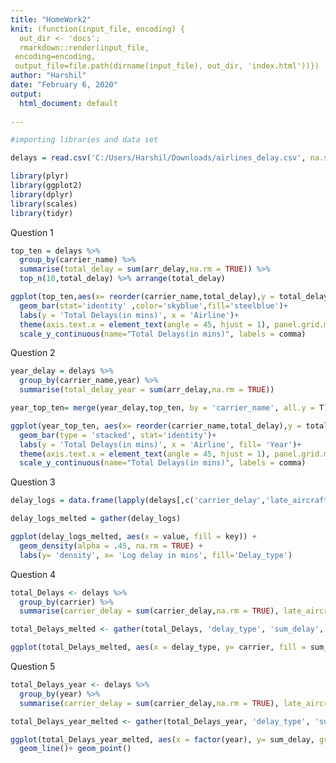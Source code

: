 ```yaml
---
title: "HomeWork2"
knit: (function(input_file, encoding) {
  out_dir <- 'docs';
  rmarkdown::render(input_file,
 encoding=encoding,
 output_file=file.path(dirname(input_file), out_dir, 'index.html'))})
author: "Harshil"
date: "February 6, 2020"
output:
  html_document: default
  
---
```


```r
#importing libraries and data set

delays = read.csv('C:/Users/Harshil/Downloads/airlines_delay.csv', na.string = '')

library(plyr)
library(ggplot2)
library(dplyr)
library(scales)
library(tidyr)
```

Question 1
```r
top_ten = delays %>%
  group_by(carrier_name) %>%
  summarise(total_delay = sum(arr_delay,na.rm = TRUE)) %>% 
  top_n(10,total_delay) %>% arrange(total_delay)

ggplot(top_ten,aes(x= reorder(carrier_name,total_delay),y = total_delay))+
  geom_bar(stat='identity' ,color='skyblue',fill='steelblue')+
  labs(y = 'Total Delays(in mins)', x = 'Airline')+
  theme(axis.text.x = element_text(angle = 45, hjust = 1), panel.grid.major.y = element_line(color = 'grey'))+
  scale_y_continuous(name="Total Delays(in mins)", labels = comma)

```

Question 2
```r
year_delay = delays %>% 
  group_by(carrier_name,year) %>%  
  summarise(total_delay_year = sum(arr_delay,na.rm = TRUE)) 

year_top_ten= merge(year_delay,top_ten, by = 'carrier_name', all.y = T)

ggplot(year_top_ten, aes(x= reorder(carrier_name,total_delay),y = total_delay_year, fill = as.factor(year)))+
  geom_bar(type = 'stacked', stat='identity')+ 
  labs(y = 'Total Delays(in mins)', x = 'Airline', fill= 'Year')+
  theme(axis.text.x = element_text(angle = 45, hjust = 1), panel.grid.major.y = element_line(color = 'grey'))+
  scale_y_continuous(name="Total Delays(in mins)", labels = comma)

```

Question 3
```r

delay_logs = data.frame(lapply(delays[,c('carrier_delay','late_aircraft_delay','nas_delay','security_delay','weather_delay')], FUN = log))

delay_logs_melted = gather(delay_logs)

ggplot(delay_logs_melted, aes(x = value, fill = key)) + 
  geom_density(alpha = .45, na.rm = TRUE) + 
  labs(y= 'density', x= 'Log delay in mins', fill='Delay_type')

```

Question 4
```r
total_Delays <- delays %>% 
  group_by(carrier) %>%  
  summarise(carrier_delay = sum(carrier_delay,na.rm = TRUE), late_aircraft_delay = sum(late_aircraft_delay, na.rm = TRUE), nas_delay = sum(nas_delay, na.rm = TRUE), security_delay = sum(security_delay, na.rm = TRUE), weather_delay = sum(weather_delay, na.rm = TRUE))

total_Delays_melted <- gather(total_Delays, 'delay_type', 'sum_delay', -1)

ggplot(total_Delays_melted, aes(x = delay_type, y= carrier, fill = sum_delay))+ geom_tile()
```

Question 5

```r

total_Delays_year <- delays %>% 
  group_by(year) %>%  
  summarise(carrier_delay = sum(carrier_delay,na.rm = TRUE), late_aircraft_delay = sum(late_aircraft_delay, na.rm = TRUE), nas_delay = sum(nas_delay, na.rm = TRUE), security_delay = sum(security_delay, na.rm = TRUE), weather_delay = sum(weather_delay, na.rm = TRUE))

total_Delays_year_melted <- gather(total_Delays_year, 'delay_type', 'sum_delay', -1)

ggplot(total_Delays_year_melted, aes(x = factor(year), y= sum_delay, group = delay_type, color = delay_type))+
  geom_line()+ geom_point()

```



